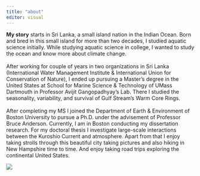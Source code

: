 ```yaml
---
title: "about"
editor: visual
---
```


**My story** starts in Sri Lanka, a small island nation in the Indian Ocean. Born and bred in this small island for more than two decades, I studied aquatic science initially. While studying aquatic science in college, I wanted to study the ocean and know more about climate change.\
\
After working for couple of years in two organizations in Sri Lanka (International Water Management Institute & International Union for Conservation of Nature), I ended up pursuing a Master's degree in the United States at School for Marine Science & Technology of UMass Dartmouth in Professor Avijit Gangopadhyay's Lab. There I studied the seasonality, variability, and survival of Gulf Stream's Warm Core Rings.\
\
After completing my MS I joined the Department of Earth & Environment of Boston University to pursue a Ph.D. under the advisement of Professor Bruce Anderson. Currently, I am in Boston conducting my dissertation research. For my doctoral thesis I investigate large-scale interactions between the Kuroshio Current and atmosphere. Apart from that I enjoy taking strolls through this beautiful city taking pictures and also hiking in New Hampshire time to time. And enjoy taking road trips exploring the continental United States.

![](Career_Path.jpg)
